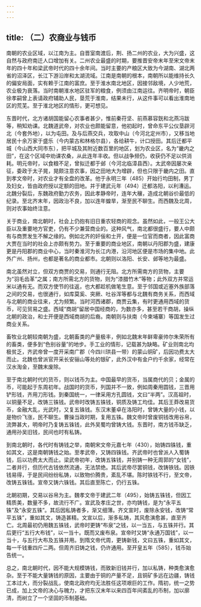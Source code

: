 ```yaml
---
---
---
```

title: （二）农商业与钱币
---



南朝的农业区域，以江南为主。自晋室南渡后，荆、扬二州的农业，大为兴盛，这自然与政府南迁人口增加有关。二州农业最盛的时期，要推晋安帝末年至宋文帝末年的四十年和梁武帝时代的四十余年间。当时主要的产粮区大致为今湖南、湖北两省的沼泽区，长江下游沿岸和太湖流域。江南是南朝的根本，南朝所以能维持长久的偏安局面，实有赖于江南的富庶。至于淮水南北地区，因接邻敌境，人少地荒，农业极为衰落。当时南朝淮水地区驻军的粮食，例须由江南运往。齐明帝时，朝臣徐孝嗣曾上表请政府辅助人民，垦荒于淮南，结果未行，从这件事可以看出淮南地区的荒芜。至于淮北地区的情形，更可想见。

东晋时代，北方诸胡国能留心农事者甚少，惟前秦苻坚、前燕慕容皝和北燕冯跋等，稍知劝课。北魏道武帝，对农业也颇能留意，他初起时，曾命东平公仪垦辟河北（今套外地），以为屯田。及与后燕交兵，攻取中山（今河北定州市），又移当地居民十余万家于盛乐（今内蒙古和林格尔县），各给耕牛，计口授田。其后迁都平城（今山西大同市东），把平城及其附近数百里的地区，划为农业区，名为“畿内之田”，在这个区域中劝课农桑，从此连年丰收。但以战争频仍，收获仍不足以供消耗。明元帝时，以食粮不足，曾拟迁都于邺（今河北临漳县西）。太武帝因屡次亲征，委政于太子晃，晃颇注意农事，因之田地大为增辟，但也只限于畿内之田。直到孝文帝时，对农业才有全盘的改革。他于永明三年（485）开始行均田制，男丁及妇女，皆由政府授以定额的田地。并于建武元年（494）迁都洛阳，以利漕运。北魏分裂后，东魏政府勤力农务，因此孝静帝时，连年大穰，造成北朝谷价最低的纪录。至北齐末年，因政治不良，加以连年蝗旱，渐至民不聊生。而西魏及北周，则对农事始终注意。

关于商业，南北朝时，社会上仍抱有旧日重农轻商的观念。虽然如此，一般王公大臣以及重要地方官吏，仍有不少兼营商业的。这种风气，南北都很盛行，要人中颇有与商贾发生不解之缘的。例如北齐的奸佞和士开，便是一位官而商者，因此富商大贾在当时的社会上亦颇有势力。至于重要的商业地区，南朝以丹阳郡为盛，建康更是丹阳郡的商业中心，当时秦淮河为长江内港，沿河地区便是市场的集中地。此外广州、扬州，也都是著名的商业都市。北朝则以洛阳、长安、邺等地为最盛。

南北虽然对立，但双方商贾的交易，则通行无阻。北方所需南方的货物，主要为“羽毛齿革”之属；南方所需北方的货物，则为“漆腊竹木”等物；此外双方并常运米以通有无。而双方使节的往返，也大都趁机做笔生意。至于邻国或近塞外族部落之间的交易，也很通行，如库莫奚、突厥、吐谷浑等都与北魏有商务关系，而西域与北朝的商业往来，尤为频繁。当时河西诸郡，商贾云集，有时更通用西域的货币，可见贸易之盛。西域“商胡”留居中国经商的，为数亦多，甚至若干商胡，操纵北朝的政治，和士开便是西域商胡的后裔。南朝则与扶南（今柬埔寨）等国发生过商业关系。

畜牧业北朝较南朝为盛，北朝畜类的产量极丰，例如北魏末年鲜卑豪帅尔朱荣所有的畜类，便多到“色别谷量”的地步。手工业的情形，记载甚为缺略。矿业则南北均极贫乏，齐武帝曾一度开采南广郡（今四川珙县一带）的蒙山铜矿，后因功费太大而止。北魏也曾派官开采长安骊山等处的银矿，此外汉中有金户约千余家，经常在汉水淘金，至魏末废除。

至于南北朝时代的货币，则以钱币为主。中国最早的货币，当属商代的贝；金属的币，可能起于东周初年。战国时的货币，列国并不一致，例如周秦用圆钱，三晋用铲形钱，齐用刀形钱。到秦国统一，一律采用方孔圆钱，文曰“半两”。汉高祖时，以铜量不足，改铸三铢钱。武帝时改铸五铢钱，铜质及铸工均佳。其后王莽改易货币，金融大乱，光武时，又复五铢钱。东汉末董卓在洛阳时，曾铸大量的小钱，以是物价飞涨，民不聊生。曹操当政时期，复用五铢。魏文帝时曾废铜钱改用谷帛，流弊甚大，明帝时乃复铸五铢钱，此外吴蜀均曾铸大钱。东晋时，南方钱币缺乏，通用孙吴旧钱，民间也时有私铸。

到南北朝时，各代时有铸钱之举，南朝宋文帝元嘉七年（430），始铸四铢钱，重如其文，这是南朝铸钱之始。至孝武帝，又铸四铢钱。齐武帝时也曾派人入蜀铸钱，后以功费太大而止。梁武帝初年，改铸五铢钱，并别铸一种无周郭的“女钱”，二者并行，但历代古钱依然流通，无法禁绝。其后武帝尽罢铜钱，改铸铁钱。因铁钱易得，于是民间纷纷私铸，以致物价腾贵，紊乱不堪。陈时铁钱不行，至文帝，改铸五铢钱。宣帝又铸六铢钱。其后直至陈亡，仍行五铢。

北朝初期，交易以谷帛为主。魏孝文帝于建武二年（495），始铸五铢钱，但因工精质美，数量不多，故流行不广。宣武及孝庄之世，亦均铸钱，是为“永平五铢”及“永安五铢”。其后因私铸者多，渐又细薄。齐文宣时，废除永安钱，改铸“常平五铢”，重如其文，铸造甚精。文宣以后，渐多私铸，其风愈演愈甚，直至齐亡。北周最初仍用魏五铢钱，武帝时更铸“布泉”之钱，以一当五，与五铢并行。其后更行“五行大布钱”，以一当十。既而又废布泉。宣帝时又铸“永通万国钱”，以一当十，与五行大布及五铢并用。到隋文帝代周，更铸新钱，文曰五铢，重如其文，每一千钱重四斤二两。但周齐旧铸之钱，仍许通用。至开皇五年（585），钱币始告统一。

总之，南北朝时代，因不能大规模铸钱，而致新旧钱并行，加以私铸，种类愈演愈杂。至于不能大量铸钱的原因，主要由于铜的产量不足，且铜矿多远在边疆，铸钱工本过大，而分裂战乱，使南北政府均无法胜任这项艰巨的工作。隋初，统一之势已成，加上文帝的决心与魄力，才把东汉末年以来四百年间紊乱的币制，加以廓清，而树立了一个坚固的币制基础。